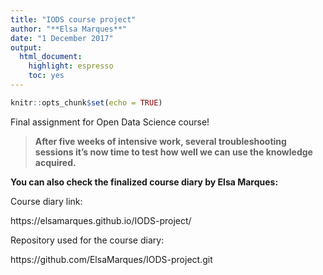 ```yaml
---
title: "IODS course project"
author: "**Elsa Marques**"
date: "1 December 2017"
output:
  html_document:
    highlight: espresso
    toc: yes
---
```


```r
knitr::opts_chunk$set(echo = TRUE)
```

Final assignment for Open Data Science course!

> **After five weeks of intensive work, several troubleshooting sessions it's now time to test how well we can use the knowledge acquired.** 

**You can also check the finalized course diary by Elsa Marques:**

Course diary link:

https://elsamarques.github.io/IODS-project/

Repository used for the course diary:

https://github.com/ElsaMarques/IODS-project.git
